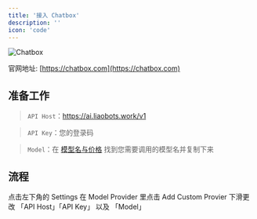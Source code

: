 ```yaml
---
title: '接入 Chatbox'
description: ''
icon: 'code'
---
```


![Chatbox](/images/chatbox/chatbox-icon.jpg)

官网地址: [https://chatbox.com](https://chatbox.com)

## 准备工作

> `API Host`：https://ai.liaobots.work/v1

> `API Key`：您的登录码

> `Model`：在 [模型名与价格](/introduction.mdx) 找到您需要调用的模型名并复制下来


## 流程
<Steps>
    <Step title="第一步">
        <Card title="点击设置" img="/images/chatbox/step-1.jpg">
          点击左下角的 Settings
        </Card>
    </Step>
    <Step title="第二步">
    <Card title="添加自定义模型提供商" img="/images/chatbox/step-2.jpg">
      在 Model Provider 里点击 Add Custom Provier
    </Card>
    </Step>
    <Step title="更改关键设置">
    <Card title="第三步" img="/images/chatbox/step-3.jpg">
      下滑更改 「API Host」「API Key」 以及 「Model」
    </Card>
    </Step>
</Steps>